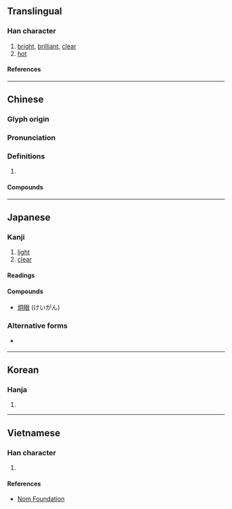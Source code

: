 {{also|烱}}
{{character info/new}}
==Translingual==

===Han character===
{{Han char|rn=86|rad=火|as=05|sn=9|four=97820|canj=FBR,XFBR|ids=⿰火冋}}

# [[bright]], [[brilliant]], [[clear]]
# [[hot]]

====References====
{{Han ref|kx=0668.260|dkj=18956|dj=1078.030|hdz=32195.160|uh=70AF}}

----

==Chinese==
{{zh-forms|alt=烱}}

===Glyph origin===
{{Han etym}}

===Pronunciation===
{{zh-pron
|m=jiǒng
|m-s=
|c=gwing2
|c-t=
|g=
|h=pfs=
|j=
|md=
|mn=
|mn-t=
|w=
|x=
|mc=y
|oc=y
|cat=
}}

===Definitions===
{{zh-hanzi}}

# {{rfdef|zh}}

====Compounds====
{{zh-der|炯心|炯炯|炯炯有光|炯炯有神|炯眼|炯誡|炯鑒}}

----

==Japanese==

===Kanji===
{{ja-kanji|grade=uc|rs=火05}}

# [[light]]
# [[clear]]

====Readings====
{{ja-readings
|goon=きょう, ぎょう
|kanon=けい
|kun=あき-らか, かま
}}

====Compounds====
* [[炯眼]] (けいがん)

===Alternative forms===
* {{l|ja|烱}} {{qualifier|[[俗字]]|zokuji}}

----

==Korean==

===Hanja===
{{ko-hanja|형}}

# {{defn|lang=ko|sort=火05}}

----

==Vietnamese==

===Han character===
{{vi-readings|rs=火05|reading=[[quýnh]], [[quỷnh]], [[huỳnh]]}}
# {{defn|lang=vi|sort=火05}}

====References====
* [http://nomfoundation.org/common/nom_details.php?codepoint=70af Nom Foundation]